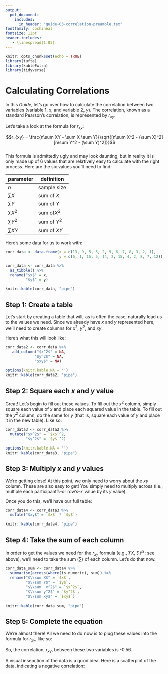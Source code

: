 ```yaml
---
output:
  pdf_document:
    includes:
      in_header: "guide-03-correlation-preamble.tex"
fontfamily: cochineal
fontsize: 12pt
header-includes:
   - \linespread{1.05}
---
```


```r
knitr::opts_chunk$set(echo = TRUE)
library(tufte)
library(kableExtra)
library(tidyverse)
```

# Calculating Correlations

In this _Guide_, let’s go over how to calculate the correlation between two variables (variable 1, $x$, and variable 2, $y$). The correlation, known as a standard Pearson’s correlation, is represented by $r_{xy}$.

Let’s take a look at the formula for $r_{xy}$:

\begin{center}
Pearon's Correlation
\end{center}

$$r_{xy} = \frac{n\sum XY - \sum X \sum Y}{\sqrt{[n\sum X^2 - (\sum X)^2][n\sum Y^2 - (\sum Y)^2]}}$$  
This formula is admittedly ugly and may look daunting, but in reality it is only made up of 6 values that are relatively easy to calculate with the right process. Here are the six values you’ll need to find:

| parameter | definition |
| --- | --- |
| $n$ | sample size |
| $\sum X$ | sum of $X$ |
| $\sum Y$ | sum of $Y$ |
| $\sum X^2$ | sum of$X^2$|
| $\sum Y^2$ | sum of $Y^2$ |
| $\sum XY$ | sum of $XY$ |

Here’s some data for us to work with:  

```r
corr_data <- data.frame(x = c(13, 9, 5, 5, 2, 9, 6, 7, 8, 3, 2, 1),
                        y = c(6, 1, 15, 5, 14, 2, 15, 4, 2, 8, 7, 12))

corr_data <- corr_data %>% 
  as_tibble() %>% 
  rename("$x$" = x,
         "$y$" = y)

knitr::kable(corr_data, "pipe")
```

\newpage

## Step 1: Create a table

Let’s start by creating a table that will, as is often the case, naturally lead us to the values we need. Since we already have $x$ and $y$ represented here, we’ll need to create columns for $x^2$, $y^2$, and $xy$.

Here’s what this will look like:

```r

corr_data2 <- corr_data %>% 
   add_column("$x^2$" = NA,
             "$y^2$" = NA,
             "$xy$" = NA)

options(knitr.kable.NA = '')
knitr::kable(corr_data2, "pipe")

```

## Step 2: Square each $x$ and $y$ value

Great! Let’s begin to fill out these values. To fill out the $x^2$ column, simply square each value of $x$ and place each squared value in the table. To fill out the $y^2$ column, do the same for $y$ (that is, square each value of $y$ and place it in the new table). Like so:

```r

corr_data3 <- corr_data2 %>% 
  mutate("$x^2$" = `$x$`^2,
         "$y^2$" = `$y$`^2)

options(knitr.kable.NA = '')
knitr::kable(corr_data3, "pipe")

```
\newpage

## Step 3: Multiply $x$ and $y$ values

We’re getting close! At this point, we only need to worry about the $xy$ column. These are also easy to get! You simply need to multiply across (i.e., multiple each participant’s–or row’s–$x$ value by its $y$ value).

Once you do this, we’ll have our full table:

```r
corr_data4 <- corr_data3 %>% 
  mutate("$xy$" = `$x$` * `$y$`)

knitr::kable(corr_data4, "pipe")
```

## Step 4: Take the sum of each column

In order to get the values we need for the $r_{xy}$ formula (e.g., $\sum X$, $\sum Y^2$; see above), we’ll need to take the sum ($\sum$) of each column. Let’s do that now.

```r

corr_data_sum <- corr_data4 %>% 
  summarise(across(where(is.numeric), sum)) %>% 
  rename("$\\sum X$" = `$x$`,
         "$\\sum Y$" = `$y$`,
         "$\\sum  x^2$" = `$x^2$`,
         "$\\sum y^2$" = `$y^2$`,
         "$\\sum xy$" = `$xy$`)

knitr::kable(corr_data_sum, "pipe")

```

\newpage

## Step 5: Complete the equation

We’re almost there! All we need to do now is to plug these values into the formula for $r_{xy}$, like so:  

\begin{equation} \label{eq:1}
r_{xy} = \frac {(12)(417) - (70)(91)} {\sqrt{[(12)(548) - (70)^2][(12)(989] - (91)^2]}}
\end{equation}

\begin{equation} \label{eq:2}
= \frac {5004 - 6370} {\sqrt{[6576 - 4900][11868 - 8281]}}
\end{equation}

\begin{equation} \label{eq:3}
= \frac {-1366}{\sqrt{[1676][3587]}}
\end{equation}

\begin{equation} \label{eq:4}
= \frac {-1366}{2451.9}
\end{equation}

\begin{equation} \label{eq:5}
= -0.56
\end{equation}


So, the correlation, $r_{xy}$, between these two variables is -0.56.  

A visual insepction of the data is a good idea. Here is a scatterplot of the data, indicating a negative correlation:  

\begin{center}
```r

ggplot(corr_data4, aes(x= `$x$`, y = `$y$`)) + 
  geom_point() + 
  labs(title= "Scatterplot of x and y",
       x = "x",
       y = "y") +
  theme_classic() 
```
\end{center}
